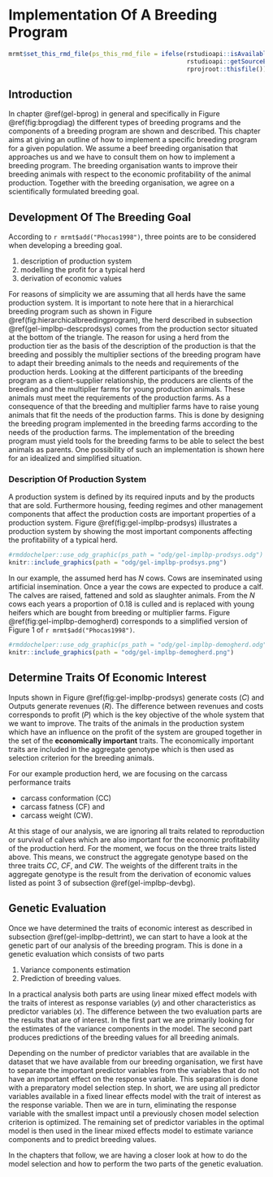 # Implementation Of A Breeding Program  {#gel-implbp}
```r
mrmt$set_this_rmd_file(ps_this_rmd_file = ifelse(rstudioapi::isAvailable(), 
                                                 rstudioapi::getSourceEditorContext()$path, 
                                                 rprojroot::thisfile()))
```


## Introduction {#gel-implbp-intro}
In chapter \@ref(gel-bprog) in general and specifically in Figure \@ref(fig:bprogdiag) the different types of breeding programs and the components of a breeding program are shown and described. This chapter aims at giving an outline of how to implement a specific breeding program for a given population. We assume a beef breeding organisation that approaches us and we have to consult them on how to implement a breeding program. The breeding organisation wants to improve their breeding animals with respect to the economic profitability of the animal production. Together with the breeding organisation, we agree on a scientifically formulated breeding goal. 


## Development Of The Breeding Goal {#gel-implbp-devbg}
According to `r mrmt$add("Phocas1998")`, three points are to be considered when developing a breeding goal. 

1. description of production system
2. modelling the profit for a typical herd
3. derivation of economic values

For reasons of simplicity we are assuming that all herds have the same production system. It is important to note here that in a hierarchical breeding program such as shown in Figure \@ref(fig:hierarchicalbreedingprogram), the herd described in subsection \@ref(gel-implbp-descprodsys) comes from the production sector situated at the bottom of the triangle. The reason for using a herd from the production tier as the basis of the description of the production is that the breeding and possibly the multiplier sections of the breeding program have to adapt their breeding animals to the needs and requirements of the production herds. Looking at the different participants of the breeding program as a client-supplier relationship, the producers are clients of the breeding and the multiplier farms for young production animals. These animals must meet the requirements of the production farms. As a consequence of that the breeding and multiplier farms have to raise young animals that fit the needs of the production farms. This is done by designing the breeding program implemented in the breeding farms according to the needs of the production farms. The implementation of the breeding program must yield tools for the breeding farms to be able to select the best animals as parents. One possibility of such an implementation is shown here for an idealized and simplified situation.


### Description Of Production System {#gel-implbp-descprodsys}
A production system is defined by its required inputs and by the products that are sold. Furthermore housing, feeding regimes and other management components that affect the production costs are important properties of a production system. Figure \@ref(fig:gel-implbp-prodsys) illustrates a production system by showing the most important components affecting the profitability of a typical herd.

```r
#rmddochelper::use_odg_graphic(ps_path = "odg/gel-implbp-prodsys.odg")
knitr::include_graphics(path = "odg/gel-implbp-prodsys.png")
```

In our example, the assumed herd has $N$ cows. Cows are inseminated using artificial insemination. Once a year the cows are expected to produce a calf. The calves are raised, fattened and sold as slaughter animals. From the $N$ cows each years a proportion of $0.18$ is culled and is replaced with young heifers which are bought from breeding or multiplier farms. Figure \@ref(fig:gel-implbp-demogherd) corresponds to a simplified version of Figure 1 of `r mrmt$add("Phocas1998")`. 

```r
#rmddochelper::use_odg_graphic(ps_path = "odg/gel-implbp-demogherd.odg")
knitr::include_graphics(path = "odg/gel-implbp-demogherd.png")
```


## Determine Traits Of Economic Interest {#gel-implbp-dettrint} 
Inputs shown in Figure \@ref(fig:gel-implbp-prodsys) generate costs ($C$) and Outputs generate revenues ($R$). The difference between revenues and costs corresponds to profit ($P$) which is the key objective of the whole system that we want to improve. The traits of the animals in the production system which have an influence on the profit of the system are grouped together in the set of the __economically important__ traits. The economically important traits are included in the aggregate genotype which is then used as selection criterion for the breeding animals. 

For our example production herd, we are focusing on the carcass performance traits 

* carcass conformation (CC)
* carcass fatness (CF) and
* carcass weight (CW).

At this stage of our analysis, we are ignoring all traits related to reproduction or survival of calves which are also important for the economic profitability of the production herd. For the moment, we focus on the three traits listed above. This means, we construct the aggregate genotype based on the three traits _CC_, _CF_, and _CW_. The weights of the different traits in the aggregate genotype is the result from the derivation of economic values listed as point 3 of subsection \@ref(gel-implbp-devbg). 


## Genetic Evaluation {#gel-implbp-geneval}
Once we have determined the traits of economic interest as described in subsection \@ref(gel-implbp-dettrint), we can start to have a look at the genetic part of our analysis of the breeding program. This is done in a genetic evaluation which consists of two parts

1. Variance components estimation
2. Prediction of breeding values.

In a practical analysis both parts are using linear mixed effect models with the traits of interest as response variables ($y$) and other characteristics as predictor variables ($x$). The difference between the two evaluation parts are the results that are of interest. In the first part we are primarily looking for the estimates of the variance components in the model. The second part produces predictions of the breeding values for all breeding animals.

Depending on the number of predictor variables that are available in the dataset that we have available from our breeding organisation, we first have to separate the important predictor variables from the variables that do not have an important effect on the response variable. This separation is done with a preparatory model selection step. In short, we are using all predictor variables available in a fixed linear effects model with the trait of interest as the response variable. Then we are in turn, eliminating the response variable with the smallest impact until a previously chosen model selection criterion is optimized. The remaining set of predictor variables in the optimal model is then used in the linear mixed effects model to estimate variance components and to predict breeding values.

In the chapters that follow, we are having a closer look at how to do the model selection and how to perform the two parts of the genetic evaluation.






























 
